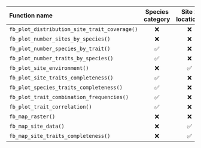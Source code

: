 | Function name                                | Species category | Site x locations | Site x species | Species x traits | Additional input |
| :------------------------------------------- | :--------------: | :--------------: | :------------: | :--------------: | :--------------: |
| `fb_plot_distribution_site_trait_coverage()` |        ❌        |        ❌        |       ✅       |        ✅        |        ❌        |
| `fb_plot_number_sites_by_species()`          |        ❌        |        ❌        |       ✅       |        ❌        |        ❌        |
| `fb_plot_number_species_by_trait()`          |        ✅        |        ❌        |       ❌       |        ✅        |        ❌        |
| `fb_plot_number_traits_by_species()`         |        ✅        |        ❌        |       ❌       |        ✅        |        ❌        |
| `fb_plot_site_environment()`                 |        ❌        |        ✅        |       ❌       |        ❌        |        ✅        |
| `fb_plot_site_traits_completeness()`         |        ✅        |        ❌        |       ✅       |        ✅        |        ❌        |
| `fb_plot_species_traits_completeness()`      |        ✅        |        ❌        |       ❌       |        ✅        |        ❌        |
| `fb_plot_trait_combination_frequencies()`    |        ✅        |        ❌        |       ❌       |        ✅        |        ❌        |
| `fb_plot_trait_correlation()`                |        ✅        |        ❌        |       ❌       |        ✅        |        ❌        |
| `fb_map_raster()`                            |        ❌        |        ❌        |       ❌       |        ❌        |        ✅        |
| `fb_map_site_data()`                         |        ❌        |        ✅        |       ❌       |        ❌        |        ✅        |
| `fb_map_site_traits_completeness()`          |        ❌        |        ✅        |       ✅       |        ✅        |        ❌        |

